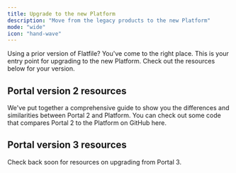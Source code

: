 ```yaml
---
title: Upgrade to the new Platform
description: "Move from the legacy products to the new Platform"
mode: "wide"
icon: "hand-wave"
---
```


Using a prior version of Flatfile? You've come to the right place. This is your entry point for upgrading to the new Platform. Check out the resources below for your version.

## Portal version 2 resources

<CardGroup cols={3}>
  <Card title="Guide" href="/upgrade/v2_upgrade" icon="map">
    We've put together a comprehensive guide to show you the differences and
    similarities between Portal 2 and Platform.
  </Card>
  <Card
    title="Repo"
    href="https://github.com/FlatFilers/Upgrade-Portal"
    icon="square-github"
  >
    You can check out some code that compares Portal 2 to the Platform on GitHub
    here.
  </Card>
</CardGroup>

## Portal version 3 resources

Check back soon for resources on upgrading from Portal 3.

